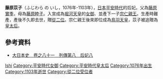 '''藤原苡子'''（ふじわら の いし，1076年-1103年），[[日本|日本]][[平安時代|平安時代]]的后妃。父為[[藤原實季|藤原實季]]，母為[[藤原睦子|藤原睦子]]。入宮成為[[堀河天皇|堀河天皇]]的[[女御|女御]]、並產下一子[[鳥羽天皇|宗仁親王]]。生產時難產，產後不久即去世，贈[[從二位|從二位]]。宗仁親王後來即位成為[[鳥羽天皇|鳥羽天皇]]，苡子被追贈為[[皇太后|皇太后]]。

==參考資料==
*[http://miko.org/~uraki/kuon/furu/text/dainihonsi/dns081.htm#13 大日本史　卷之八十一　列傳第八　后妃八]{{Wayback|url=http://miko.org/~uraki/kuon/furu/text/dainihonsi/dns081.htm#13 |date=20081224121542 }}
{{平安時代皇后}}
[[Category:閑院流|Ishi]]
[[Category:平安時代女御|Category:平安時代女御]]
[[Category:平安時代皇太后|Category:平安時代皇太后]]
[[Category:1076年出生|Category:1076年出生]]
[[Category:1103年逝世|Category:1103年逝世]]
[[Category:從二位受位者|Category:從二位受位者]]